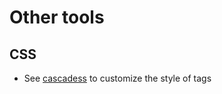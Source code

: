 # Other tools {#htmltools-other-tools}

## CSS
- See [cascadess](https://github.com/nteetor/cascadess) to customize the style of tags